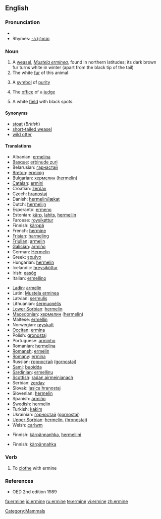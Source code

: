 ==English==

===Pronunciation===
*{{IPA|/'ɜːmɪn/}}
*Rhymes: [[Rhymes:English:-ɜː(r)mɪn|-ɜː(r)mɪn]]

===Noun===
{{wikipedia}}
{{en-noun}}

# A [[weasel]], ''[[Mustela erminea]]'', found in northern latitudes; its dark brown fur turns white in winter (apart from the black tip of the tail)
# The white [[fur]] of this animal
# {{poetic}} A [[symbol]] of [[purity]]
# {{figuratively}} The [[office]] of a [[judge]]
# {{heraldry}} A white [[field]] with black spots

====Synonyms====
*[[stoat]] (''British'')
*[[short-tailed weasel]]
*[[wild otter]]

====Translations====
{{trans-top|Mustela erminea}}
* Albanian: [[ermelina]]
* [[Basque]]: [[erbinude zuri]]
* Belarusian: [[гарнастай]]
* [[Breton]]: [[erminig]]
* Bulgarian: [[хермелин]] ([[hermelin]])
* [[Catalan]]: [[ermini]]
* Croatian: [[zerdav]]
* Czech: [[hranostaj]]
* Danish: [[hermelin/lækat]]
* Dutch: [[hermelijn]] {{m}}
* Esperanto: [[ermeno]]
* Estonian: [[kärp]], [[lahits]], [[hermeliin]]
* Faroese: [[roysikøttur]]
* Finnish: [[kärppä]]
* French: [[hermine]] {{f}}
* [[Frisian]]: [[harmeling]]
* [[Friulian]]: [[armelin]]
* [[Galician]]: [[armiño]]
* German: [[Hermelin]] {{n}}
* Greek: [[ερμίνα]] '' ''
* Hungarian: [[hermelin]]
* Icelandic: [[hreysiköttur]]
* Irish: [[easóg]]
* Italian: [[ermellino]] {{m}}
{{trans-mid}}
* [[Ladin]]: [[armelin]]
* Latin: [[Mustela erminea]] '' ''
* Latvian: [[sermulis]]
* Lithuanian: [[šermuonėlis]]
* [[Lower Sorbian]]: [[hermelin]]
* [[Macedonian]]: [[хермелин]] ([[hermelin]])
* Maltese: [[ermellin]]
* Norwegian: [[røyskatt]]
* [[Occitan]]: [[ermina]]
* Polish: [[gronostaj]] '' ''
* Portuguese: [[arminho]] {{m}}
* Romanian: [[hermelina]]
* [[Romansh]]: [[ermelin]]
* [[Romany]]: [[ermina]] {{f}}
* Russian: [[горностай]] ([[gornostaj]]) '' ''
* [[Sami]]: [[buoidda]]
* [[Sardinian]]: [[ermellinu]]
* [[Scottish]]: [[radan airmeinianach]]
* Serbian: [[zerdav]] {{m}}
* Slovak: [[lasica hranostaj]]
* Slovenian: [[hermelin]]
* Spanish: [[armiño]] {{m}}
* Swedish: [[hermelin]]
* Turkish: [[kakim]]
* Ukrainian: [[горностай]] ([[gornostaj]])
* [[Upper Sorbian]]: [[hermelin]], [[(hronostaj)]]
* Welsh: [[carlwm]]
{{trans-bottom}}

{{trans-top|the white fur of this animal}}
* Finnish: [[kärpännanhka]], [[hermeliini]]
{{trans-bottom}}

{{trans-top|a symbol of purity}}
{{trans-bottom}}

{{trans-top|the office of a judge}}
{{trans-bottom}}

{{trans-top|(heraldry) a white field with black spots}}
* Finnish: [[kärpännahka]]
{{trans-bottom}}

===Verb===
{{en-verb}}

# To [[clothe]] with ermine

===References===
*OED 2nd edition 1989

[[Category:Mammals]]

[[fa:ermine]]
[[io:ermine]]
[[ru:ermine]]
[[te:ermine]]
[[vi:ermine]]
[[zh:ermine]]